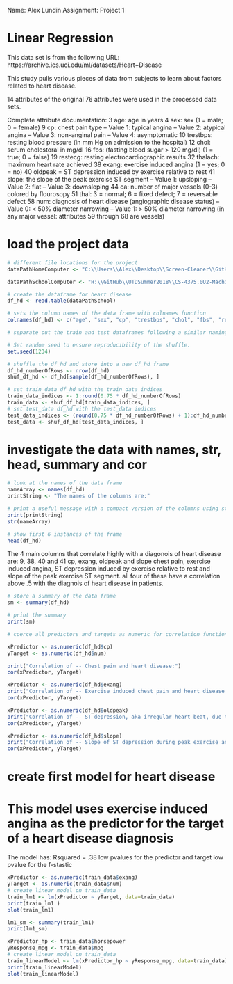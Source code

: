 Name: Alex Lundin
Assignment: Project 1

# Linear Regression

This data set is from the following URL:
https://archive.ics.uci.edu/ml/datasets/Heart+Disease

This study pulls various pieces of data from subjects to learn about factors related to heart disease.

14 attributes of the original 76 attributes were used in the processed data sets.

Complete attribute documentation: 
3 age: age in years 
4 sex: sex (1 = male; 0 = female) 
9 cp: chest pain type 
-- Value 1: typical angina 
-- Value 2: atypical angina 
-- Value 3: non-anginal pain 
-- Value 4: asymptomatic 
10 trestbps: resting blood pressure (in mm Hg on admission to the hospital) 
12 chol: serum cholestoral in mg/dl 
16 fbs: (fasting blood sugar > 120 mg/dl) (1 = true; 0 = false) 
19 restecg: resting electrocardiographic results 
32 thalach: maximum heart rate achieved 
38 exang: exercise induced angina (1 = yes; 0 = no) 
40 oldpeak = ST depression induced by exercise relative to rest 
41 slope: the slope of the peak exercise ST segment 
-- Value 1: upsloping 
-- Value 2: flat 
-- Value 3: downsloping 
44 ca: number of major vessels (0-3) colored by flourosopy 
51 thal: 3 = normal; 6 = fixed defect; 7 = reversable defect 
58 num: diagnosis of heart disease (angiographic disease status) 
-- Value 0: < 50% diameter narrowing 
-- Value 1: > 50% diameter narrowing 
(in any major vessel: attributes 59 through 68 are vessels) 

# load the project data

```r


# different file locations for the project
dataPathHomeComputer <- "C:\\Users\\Alex\\Desktop\\Screen-Cleaner\\GitHub\\UTDSummer2018\\CS-4375.0U2-Machine-Learning\\Projects\\project1\\data\\processed.hungarian.data"

dataPathSchoolComputer <- "H:\\GitHub\\UTDSummer2018\\CS-4375.0U2-Machine-Learning\\Projects\\project1\\data\\processed.hungarian.data"

# create the dataframe for heart disease
df_hd <- read.table(dataPathSchool)

# sets the column names of the data frame with colnames function
colnames(df_hd) <- c("age", "sex", "cp", "trestbps", "chol", "fbs", "restecg", "thalach", "exang", "oldpeak", "slope", "ca", "thal", "num")

# separate out the train and test dataframes following a similar naming convention of original frame

# Set random seed to ensure reproducibility of the shuffle.
set.seed(1234)

# shuffle the df_hd and store into a new df_hd frame
df_hd_numberOfRows <- nrow(df_hd)
shuf_df_hd <- df_hd[sample(df_hd_numberOfRows), ]

# set train_data df_hd with the train_data indices
train_data_indices <- 1:round(0.75 * df_hd_numberOfRows)
train_data <- shuf_df_hd[train_data_indices, ]
# set test_data df_hd with the test_data indices
test_data_indices <- (round(0.75 * df_hd_numberOfRows) + 1):df_hd_numberOfRows
test_data <- shuf_df_hd[test_data_indices, ]

```


# investigate the data with names, str, head, summary and cor
```r
# look at the names of the data frame
nameArray <- names(df_hd)
printString <- "The names of the columns are:"

# print a useful message with a compact version of the columns using str
print(printString)
str(nameArray)

# show first 6 instances of the frame
head(df_hd)

```

The 4 main columns that correlate highly with a diagonois of heart disease are:
9, 38, 40 and 41
cp, exang, oldpeak and slope
chest pain, exercise induced angina, ST depression induced by exercise relative to rest and slope of the peak exercise ST segment.
all four of these have a correlation above .5 with the diagnois of heart disease in patients.
```r
# store a summary of the data frame
sm <- summary(df_hd)

# print the summary
print(sm)

# coerce all predictors and targets as numeric for correlation function

xPredictor <- as.numeric(df_hd$cp)
yTarget <- as.numeric(df_hd$num)

print("Correlation of -- Chest pain and heart disease:")
cor(xPredictor, yTarget)

xPredictor <- as.numeric(df_hd$exang)
print("Correlation of -- Exercise induced chest pain and heart disease:")
cor(xPredictor, yTarget)

xPredictor <- as.numeric(df_hd$oldpeak)
print("Correlation of -- ST depression, aka irregular heart beat, due to exercise and heart disease:")
cor(xPredictor, yTarget)

xPredictor <- as.numeric(df_hd$slope)
print("Correlation of -- Slope of ST depression during peak exercise and heart disease:")
cor(xPredictor, yTarget)
```


# create first model for heart disease
# This model uses exercise induced angina as the predictor for the target of a heart disease diagnosis
The model has:
Rsquared = .38
low pvalues for the predictor and target
low pvalue for the f-stastic
```r
xPredictor <- as.numeric(train_data$exang)
yTarget <- as.numeric(train_data$num)
# create linear model on train_data
train_lm1 <- lm(xPredictor ~ yTarget, data=train_data)
print(train_lm1 )
plot(train_lm1)

lm1_sm <- summary(train_lm1)
print(lm1_sm)
```

```r
xPredictor_hp <- train_data$horsepower
yResponse_mpg <- train_data$mpg
# create linear model on train_data
train_linearModel <- lm(xPredictor_hp ~ yResponse_mpg, data=train_data)
print(train_linearModel)
plot(train_linearModel)
```